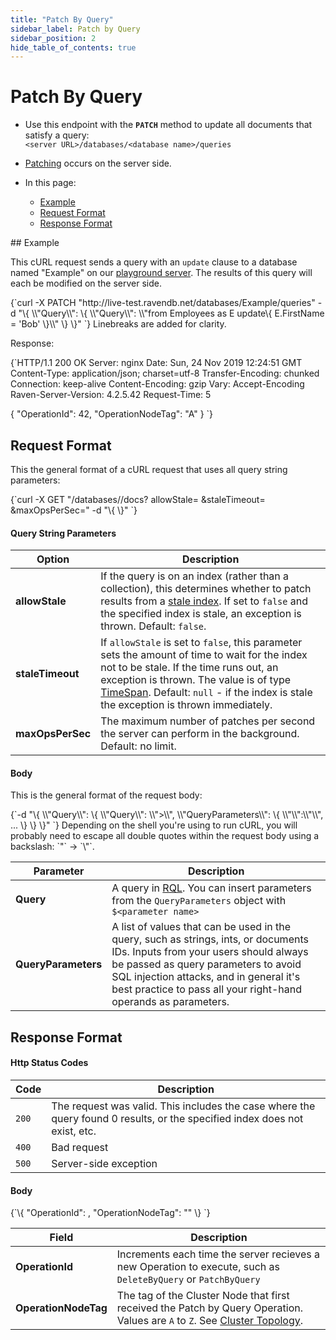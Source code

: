 ```yaml
---
title: "Patch By Query"
sidebar_label: Patch by Query
sidebar_position: 2
hide_table_of_contents: true
---
```



# Patch By Query
<Admonition type="note" title="Note">

* Use this endpoint with the **`PATCH`** method to update all documents that satisfy a query:  
`<server URL>/databases/<database name>/queries`  

* [Patching](../../../client-api/operations/patching/set-based) occurs on the server side.  

* In this page:  
  * [Example](../../../client-api/rest-api/queries/patch-by-query#example)  
  * [Request Format](../../../client-api/rest-api/queries/patch-by-query#request-format)  
  * [Response Format](../../../client-api/rest-api/queries/patch-by-query#response-format)  

</Admonition>
## Example

This cURL request sends a query with an `update` clause to a database named "Example" on our 
[playground server](http://live-test.ravendb.net). The results of this query will each be modified on the server side.  

<TabItem value="something" label="bash">
<CodeBlock language="bash">
{`curl -X PATCH "http://live-test.ravendb.net/databases/Example/queries"
-d "\{ \\"Query\\": \{ \\"Query\\": \\"from Employees as E update\{ E.FirstName = 'Bob' \}\\" \} \}"
`}
</CodeBlock>
</TabItem>
Linebreaks are added for clarity.  

Response:  

<TabItem value="something" label="http">
<CodeBlock language="http">
{`HTTP/1.1 200 OK
Server: nginx
Date: Sun, 24 Nov 2019 12:24:51 GMT
Content-Type: application/json; charset=utf-8
Transfer-Encoding: chunked
Connection: keep-alive
Content-Encoding: gzip
Vary: Accept-Encoding
Raven-Server-Version: 4.2.5.42
Request-Time: 5

\{
    "OperationId": 42,
    "OperationNodeTag": "A"
\}
`}
</CodeBlock>
</TabItem>



## Request Format

This the general format of a cURL request that uses all query string parameters:

<TabItem value="something" label="batch">
<CodeBlock language="batch">
{`curl -X GET "<server URL>/databases/<database name>/docs?
            allowStale=<boolean>
            &staleTimeout=<TimeSpan>
            &maxOpsPerSec=<integer>"
-d "\{ \}"
`}
</CodeBlock>
</TabItem>

#### Query String Parameters

| Option | Description |
| - | - |
| **allowStale** | If the query is on an index (rather than a collection), this determines whether to patch results from a [stale index](../../../indexes/stale-indexes). If set to `false` and the specified index is stale, an exception is thrown. Default: `false`. |
| **staleTimeout** | If `allowStale` is set to `false`, this parameter sets the amount of time to wait for the index not to be stale. If the time runs out, an exception is thrown. The value is of type [TimeSpan](https://docs.microsoft.com/en-us/dotnet/api/system.timespan). Default: `null` - if the index is stale the exception is thrown immediately. |
| **maxOpsPerSec** | The maximum number of patches per second the server can perform in the background. Default: no limit. |

#### Body

This is the general format of the request body:

<TabItem value="something" label="powershell">
<CodeBlock language="powershell">
{`-d "\{
    \\"Query\\": \{
        \\"Query\\": \\"<RQL query referencing $<name>>\\",
        \\"QueryParameters\\": \{
            \\"<name>\\":\\"<parameter>\\",
            ...
        \}
    \}
\}"
`}
</CodeBlock>
</TabItem>
Depending on the shell you're using to run cURL, you will probably need to escape all 
double quotes within the request body using a backslash: `"` -&gt; `\"`.  

| Parameter | Description |
| - | - |
| **Query** | A query in [RQL](../../../client-api/session/querying/what-is-rql). You can insert parameters from the `QueryParameters` object with `$<parameter name>` |
| **QueryParameters** | A list of values that can be used in the query, such as strings, ints, or documents IDs. Inputs from your users should always be passed as query parameters to avoid SQL injection attacks, and in general it's best practice to pass all your right-hand operands as parameters. |


## Response Format

#### Http Status Codes

| Code | Description |
| - | - |
| `200` | The request was valid. This includes the case where the query found 0 results, or the specified index does not exist, etc. |
| `400` | Bad request |
| `500` | Server-side exception |

#### Body

<TabItem value="something" label="javascript">
<CodeBlock language="javascript">
{`\{
    "OperationId": <int>,
    "OperationNodeTag": "<cluster node tag>"
\}
`}
</CodeBlock>
</TabItem>

| Field | Description |
| - | - |
| **OperationId** | Increments each time the server recieves a new Operation to execute, such as `DeleteByQuery` or `PatchByQuery` |
| **OperationNodeTag** | The tag of the Cluster Node that first received the Patch by Query Operation. Values are `A` to `Z`. See [Cluster Topology](../../../server/clustering/rachis/cluster-topology). |


